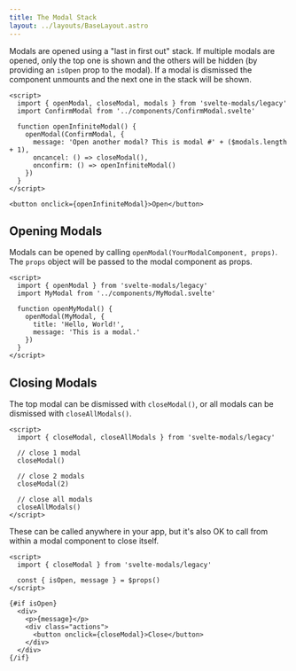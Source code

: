 ```yaml
---
title: The Modal Stack
layout: ../layouts/BaseLayout.astro
---
```


Modals are opened using a "last in first out" stack. If multiple modals are opened,
only the top one is shown and the others will be hidden (by providing an `isOpen` prop to the modal).
If a modal is dismissed the component unmounts and the next one in the stack will be shown.


```svelte live
<script>  
  import { openModal, closeModal, modals } from 'svelte-modals/legacy'
  import ConfirmModal from '../components/ConfirmModal.svelte'
  
  function openInfiniteModal() {
    openModal(ConfirmModal, {
      message: 'Open another modal? This is modal #' + ($modals.length + 1),
      oncancel: () => closeModal(),
      onconfirm: () => openInfiniteModal()
    })
  }
</script>

<button onclick={openInfiniteModal}>Open</button>
```

## Opening Modals

Modals can be opened by calling `openModal(YourModalComponent, props)`. The `props` object will be passed to the modal component as props.

```svelte
<script>
  import { openModal } from 'svelte-modals/legacy'
  import MyModal from '../components/MyModal.svelte'

  function openMyModal() {
    openModal(MyModal, {
      title: 'Hello, World!',
      message: 'This is a modal.'
    })
  }
</script>
```

## Closing Modals

The top modal can be dismissed with `closeModal()`, or all modals can be dismissed with `closeAllModals()`.

```svelte
<script>
  import { closeModal, closeAllModals } from 'svelte-modals/legacy'

  // close 1 modal
  closeModal()

  // close 2 modals
  closeModal(2)

  // close all modals
  closeAllModals()
</script>
```

These can be called anywhere in your app, but it's also OK to call from within a modal component to close itself.

```svelte
<script>
  import { closeModal } from 'svelte-modals/legacy'

  const { isOpen, message } = $props()
</script>

{#if isOpen}
  <div>
    <p>{message}</p>
    <div class="actions">
      <button onclick={closeModal}>Close</button>
    </div>
  </div>
{/if}
```
